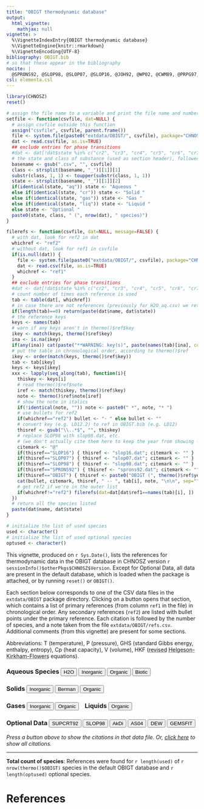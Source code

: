 ```yaml
---
title: "OBIGT thermodynamic database"
output:
  html_vignette:
    mathjax: null
vignette: >
  %\VignetteIndexEntry{OBIGT thermodynamic database}
  %\VignetteEngine{knitr::rmarkdown}
  %\VignetteEncoding{UTF-8}
bibliography: OBIGT.bib
# so that these appear in the bibliography
nocite: | 
  @SPRONS92, @SLOP98, @SLOP07, @SLOP16, @JOH92, @WP02, @CWM89, @PRPG97, @TH88, @Kul06, @Sho09, @HKF81
csl: elementa.csl
---
```

<style>
/* https://css-tricks.com/hash-tag-links-padding/ */
a.anchor::before {
  display: block;
  content: " ";
  margin-top: -220px;
  height: 220px;
  visibility: hidden;
  pointer-events: none;
}
</style>
<script>
function ToggleDiv(ID) {
  var D = document.getElementById("D-" + ID);
  if (D.style.display === "none") {
    // close all divs then open this one
    CloseAllDivs();
    OpenDiv(ID);
  } else {
    // close all divs
    CloseAllDivs();
  }
}
function OpenDiv(ID) {
  // open the div
  var D = document.getElementById("D-" + ID);
  D.style.display = "block";
  // style the button
  var B = document.getElementById("B-" + ID);
  var Btext = ID.split("-")[1];
  B.innerHTML = "<b>" + Btext + "</b>";
  B.style.color = "red";
}
function CloseDiv(ID) {
  // close the div
  var D = document.getElementById("D-" + ID);
  D.style.display = "none";
  // style the button
  var B = document.getElementById("B-" + ID);
  var Btext = ID.split("-")[1];
  B.innerHTML = Btext;
  B.style.color = "black";
}
function OpenAllDivs() {
  OpenDiv("aqueous-H2O");
  OpenDiv("aqueous-inorganic");
  OpenDiv("aqueous-organic");
  OpenDiv("aqueous-biotic");
  OpenDiv("solid-inorganic");
  OpenDiv("solid-Berman");
  OpenDiv("solid-organic");
  OpenDiv("gas-inorganic");
  OpenDiv("gas-organic");
  OpenDiv("liquid-organic");
  OpenDiv("optional-SUPCRT92");
  OpenDiv("optional-SLOP98");
  OpenDiv("optional-AkDi");
  OpenDiv("optional-AS04");
  OpenDiv("optional-DEW");
  OpenDiv("optional-GEMSFIT");
  // change the footer message
  document.getElementById("footer").style.display = "none";
  document.getElementById("all-open").style.display = "block";
}
function CloseAllDivs() {
  CloseDiv("aqueous-H2O");
  CloseDiv("aqueous-inorganic");
  CloseDiv("aqueous-organic");
  CloseDiv("aqueous-biotic");
  CloseDiv("solid-inorganic");
  CloseDiv("solid-Berman");
  CloseDiv("solid-organic");
  CloseDiv("gas-inorganic");
  CloseDiv("gas-organic");
  CloseDiv("liquid-organic");
  CloseDiv("optional-SUPCRT92");
  CloseDiv("optional-SLOP98");
  CloseDiv("optional-AkDi");
  CloseDiv("optional-AS04");
  CloseDiv("optional-DEW");
  CloseDiv("optional-GEMSFIT");
  // change the footer message
  document.getElementById("footer").style.display = "block";
  document.getElementById("all-open").style.display = "none";
}
</script>

```r
library(CHNOSZ)
reset()
```

```r
# assign the file name to a variable and print the file name and number of species
setfile <- function(csvfile, dat=NULL) {
  # assign csvfile outside this function
  assign("csvfile", csvfile, parent.frame())
  file <- system.file(paste0("extdata/OBIGT/", csvfile), package="CHNOSZ")
  dat <- read.csv(file, as.is=TRUE)
  ## exclude entries for phase transitions
  #dat <- dat[!dat$state %in% c("cr2", "cr3", "cr4", "cr5", "cr6", "cr7", "cr8", "cr9"), ]
  # the state and class of substance (used as section header), followed by number of species
  basename <- gsub(".csv", "", csvfile)
  class <- strsplit(basename, "_")[[1]][1]
  substr(class, 1, 1) <- toupper(substr(class, 1, 1))
  state <- strsplit(basename, "_")[[1]][2]
  if(identical(state, "aq")) state <- "Aqueous "
  else if(identical(state, "cr")) state <- "Solid "
  else if(identical(state, "gas")) state <- "Gas "
  else if(identical(state, "liq")) state <- "Liquid "
  else state <- "Optional "
  paste0(state, class, " (", nrow(dat), " species)")
}
```

```r
filerefs <- function(csvfile, dat=NULL, message=FALSE) {
  # with dat, look for ref2 in dat
  whichref <- "ref2"
  # without dat, look for ref1 in csvfile
  if(is.null(dat)) {
    file <- system.file(paste0("extdata/OBIGT/", csvfile), package="CHNOSZ")
    dat <- read.csv(file, as.is=TRUE)
    whichref <- "ref1"
  }
  ## exclude entries for phase transitions
  #dat <- dat[!dat$state %in% c("cr2", "cr3", "cr4", "cr5", "cr6", "cr7", "cr8", "cr9"), ]
  # count number of times each reference is used
  tab <- table(dat[, whichref])
  # in case there are not references (previously for H2O_aq.csv) we return the species here
  if(length(tab)==0) return(paste(dat$name, dat$state))
  # the reference keys
  keys <- names(tab)
  # warn if any keys aren't in thermo()$ref$key
  ikey <- match(keys, thermo()$ref$key)
  ina <- is.na(ikey)
  if(any(ina)) cat(paste("**WARNING: key(s)", paste(names(tab)[ina], collapse=" "), "not found in `thermo()$ref$key`**\n\n"))
  # put the table in chronological order, according to thermo()$ref
  ikey <- order(match(keys, thermo()$ref$key))
  tab <- tab[ikey]
  keys <- keys[ikey]
  xxx <- lapply(seq_along(tab), function(i){
    thiskey <- keys[i]
    # read thermo()$ref$note
    iref <- match(thiskey, thermo()$ref$key)
    note <- thermo()$ref$note[iref]
    # show the note in italics
    if(!identical(note, "")) note <- paste0(" *", note, "* ")
    # use bullets for ref2
    if(whichref=="ref2") bullet <- "- " else bullet <- ""
    # convert key (e.g. LD12.2) to ref in OBIGT.bib (e.g. LD12)
    thisref <- gsub("\\..*$", "", thiskey)
    # replace SLOP98 with slop98.dat, etc.
    # (we don't actually cite them here to keep the year from showing -- it's annoying to see e.g. "slop98.dat (1998)")
    citemark <- "@"
    if(thisref=="SLOP16") { thisref <- "slop16.dat"; citemark <- "" }
    if(thisref=="SLOP07") { thisref <- "slop07.dat"; citemark <- "" }
    if(thisref=="SLOP98") { thisref <- "slop98.dat"; citemark <- "" }
    if(thisref=="SPRONS92") { thisref <- "sprons92.dat"; citemark <- "" }
    if(thisref=="OBIGT") { thisref <- paste0("OBIGT (", thermo()$ref$year[iref], ")"); citemark <- "" }
    cat(bullet, citemark, thisref, " -- ", tab[i], note, "\n\n", sep="")
    # get ref2 if we're in the outer list
    if(whichref!="ref2") filerefs(dat=dat[dat$ref1==names(tab)[i], ])
  })
  # return all the species listed
  paste(dat$name, dat$state)
}
```

```r
# initialize the list of used species
used <- character()
# initialize the list of used optional species
optused <- character()
```

This vignette, produced on `r Sys.Date()`, lists the references for thermodynamic data in the OBIGT database in CHNOSZ version `r sessionInfo()$otherPkgs$CHNOSZ$Version`.
Except for Optional Data, all data are present in the default database, which is loaded when the package is attached, or by running `reset()` or `OBIGT()`.

Each section below corresponds to one of the CSV data files in the `extdata/OBIGT` package directory.
Clicking on a button opens that section, which contains a list of primary references (from column `ref1` in the file) in chronological order.
Any secondary references (`ref2`) are listed with bullet points under the primary reference.
Each citation is followed by the number of species, and a note taken from the file `extdata/OBIGT/refs.csv`.
Additional comments (from this vignette) are present for some sections.

Abbreviations: T (temperature), P (pressure), GHS (standard Gibbs energy, enthalpy, entropy), Cp (heat capacity), V (volume), HKF (<abbr title="Tanger and Helgeson, 1988">revised</abbr> <abbr title="Helgeson et al., 1981">Helgeson-Kirkham-Flowers</abbr> equations).

<!-- All buttons at top -->

### Aqueous Species <button id="B-aqueous-H2O" onclick='ToggleDiv("aqueous-H2O")'>H2O</button> <button id="B-aqueous-inorganic" onclick='ToggleDiv("aqueous-inorganic")'>Inorganic</button> <button id="B-aqueous-organic" onclick='ToggleDiv("aqueous-organic")'>Organic</button> <button id="B-aqueous-biotic" onclick='ToggleDiv("aqueous-biotic")'>Biotic</button>
### Solids <button id="B-solid-inorganic" onclick='ToggleDiv("solid-inorganic")'>Inorganic</button> <button id="B-solid-Berman" onclick='ToggleDiv("solid-Berman")'>Berman</button> <button id="B-solid-organic" onclick='ToggleDiv("solid-organic")'>Organic</button>
### Gases <button id="B-gas-inorganic" onclick='ToggleDiv("gas-inorganic")'>Inorganic</button> <button id="B-gas-organic" onclick='ToggleDiv("gas-organic")'>Organic</button> &nbsp;&nbsp;&nbsp;Liquids <button id="B-liquid-organic" onclick='ToggleDiv("liquid-organic")'>Organic</button>
### Optional Data <button id="B-optional-SUPCRT92" onclick='ToggleDiv("optional-SUPCRT92")'>SUPCRT92</button> <button id="B-optional-SLOP98" onclick='ToggleDiv("optional-SLOP98")'>SLOP98</button> <button id="B-optional-AkDi" onclick='ToggleDiv("optional-AkDi")'>AkDi</button> <button id="B-optional-AS04" onclick='ToggleDiv("optional-AS04")'>AS04</button> <button id="B-optional-DEW" onclick='ToggleDiv("optional-DEW")'>DEW</button> <button id="B-optional-GEMSFIT" onclick='ToggleDiv("optional-GEMSFIT")'>GEMSFIT</button>

<!-- normal or "all open" footer message --> 

<div id="footer" style="display: block">
*Press a button above to show the citations in that data file.*
*Or, <a href = "#showall" onclick='OpenAllDivs()'>click here</a> to show all citations.*
</div>

<div id="all-open" style="display: none">
*Showing citations in all data files.*
*Press any button above to hide them.*
</div>

<!-- Aqueous species divs -->

<div id="D-aqueous-H2O" style="display: none">
## <a id="aqueous-H2O" class="anchor"></a> `r setfile("H2O_aq.csv")`
```r
used <- c(used, filerefs(csvfile))
```

This file contains H<sub>2</sub>O, *e*<sup>-</sup>, and H<sup>+</sup>.
The properties of H<sub>2</sub>O are listed as NA; CHNOSZ calculates its properties using a Fortran subroutine taken from SUPRCT92 ([Johnson et al., 1992](https://doi.org/10.1016/0098-3004(92)90029-Q)) (default) or using the IAPWS-95 equations ([Wagner and Pruß, 2002](https://doi.org/10.1063/1.1461829)) or the [Deep Earth Water](http://www.dewcommunity.org/) (DEW) model ([Sverjensky et al., 2014](https://doi.org/10.1016/j.gca.2013.12.019)).

By convention, the standard Gibbs energy of formation, entropy, and heat capacity of the aqueous proton (H<sup>+</sup>) are 0 at all *T* and *P* ([e.g. Cox et al., 1989](https://www.worldcat.org/oclc/18559968)).
The formation reaction of the proton can be expressed as &frac12;H<sub>2,(*g*)</sub> + Z = H<sup>+</sup>, where Z is the "element" of positive charge.
Because the conventional standard Gibbs energy of this reaction is 0 at all *T*, the standard entropy of the reaction is also constrained to be zero (cf. Puigdomenech et al., 1997).
Therefore, the "element" of positive charge (Z) has zero thermodynamic properties except for an entropy, *S*°<sub>*T*<sub>r</sub></sub>, that is negative one-half that of H<sub>2,(*g*)</sub>.
The standard entropy of the aqueous electron, which is a solely a pseudospecies defined by *e*<sup>-</sup> = -Z, is opposite that of Z.

Likewise, [GEM-Selektor](http://gems.web.psi.ch/) defines "independent components" to be stoichiometric units usually consisting of elements and charge; the latter, [which is named Zz](http://gems.web.psi.ch/tests/TestNaCl-dep.html) and has a standard molal entropy of -65.34 J/mol/K and heat capacity of -14.418 J/mol/K (negative one-half those of gaseous hydrogen), is negated in the formula of the fictive "aqueous electron" ([Kulik, 2006](https://doi.org/10.1016/j.chemgeo.2005.08.014)).

Despite these considerations, the final column of the thermodynamic database (`thermo()$OBIGT`) lists a charge of "0" for both the aqueous proton and electron.
Data in this this column are used in CHNOSZ only to specify the charge that is input to the "*g*-function" ([Tanger and Helgeson, 1988](https://doi.org/10.2475/ajs.288.1.19); [Shock and Helgeson, 1988](https://doi.org/10.1016/0016-7037(88)90181-0)).
Setting it to zero prevents activation of the *g*-function, which would result in non-zero contributions to thermodynamic properties, conflicting with the conventions mentioned above.
All other calculations in CHNOSZ obtain the elemental makeup, including the correct charge for the species, by parsing the chemical formulas stored in the database.
</div>

<div id="D-aqueous-inorganic" style="display: none">
## <a id="aqueous-inorganic" class="anchor"></a> `r setfile("inorganic_aq.csv")`

```r
```
</div>

<div id="D-aqueous-organic" style="display: none">
## <a id="aqueous-organic" class="anchor"></a> `r setfile("organic_aq.csv")`

```r
```
</div>

<div id="D-aqueous-biotic" style="display: none">
## <a id="aqueous-biotic" class="anchor"></a> `r setfile("biotic_aq.csv")`
Charged amino acid sidechain groups have a Z parameter that is tabulated as zero; their chemical formulas indicate the correct charge.
Non-zero values of Z would yield derivatives of the omega parameter (&omega;) in the revised HKF equations of state for the cations and anions *that are not opposites of each other*.
This would be incompatible with group additivity of cations and anions to give a neutral species, for which the derivatives of &omega; are taken to be zero (cf. [Dick et al., 2006](https://doi.org/10.5194/bg-3-311-2006)).

```r
```
</div>

<!-- Solid species divs --> 

<div id="D-solid-inorganic" style="display: none">
## <a id="solid-inorganic" class="anchor"></a> `r setfile("inorganic_cr.csv")`
Chamosite,7A and witherite were present in sprons92.dat but not in slop98.dat or later files, and are not included in CHNOSZ.
The source of parameters used here for goethite is different from that in the slop files ([Shock, 2009](https://doi.org/10.2113/gsecongeo.104.8.1235)).

```r
```
</div>

<div id="D-solid-Berman" style="display: none">
## <a id="solid-Berman" class="anchor"></a> `r setfile("Berman_cr.csv")`
This file gives the identifiying information for minerals whose properties are calculated using the formulation of [Berman (1988)](https://doi.org/10.1093/petrology/29.2.445).
Thermodynamic properties for these minerals are listed as NA in `thermo()$OBIGT`; the actual data are stored separately, as CSV files in `extdata/Berman/*.csv`.

```r
```
</div>

<div id="D-solid-organic" style="display: none">
## <a id="solid-organic" class="anchor"></a> `r setfile("organic_cr.csv")`

```r
```
</div>

<!-- Gas species divs --> 

<div id="D-gas-inorganic" style="display: none">
## <a id="gas-inorganic" class="anchor"></a> `r setfile("inorganic_gas.csv")`

```r
```
</div>

<div id="D-gas-organic" style="display: none">
## <a id="gas-organic" class="anchor"></a> `r setfile("organic_gas.csv")`

```r
```
</div>

<!-- Liquid species divs --> 

<div id="D-liquid-organic" style="display: none">
## <a id="liquid-organic" class="anchor"></a> `r setfile("organic_liq.csv")`

```r
```
</div>

<!-- Optional species divs --> 

<div id="D-optional-SUPCRT92" style="display: none">
## <a id="optional-SUPCRT92" class="anchor"></a> `r setfile("SUPCRT92.csv")`
These minerals and aqueous species, taken from the SUPCRT92 database, were present in earlier versions of CHNOSZ but have since been superseded by @Ber88 (minerals) and @NA03 (H<sub>2</sub>AsO<sub>3</sub><sup>-</sup>).
The thermodynamic properties and parameters are kept here as optional data for reproducing published calculations and making comparisons with newer data.
The minerals here include all of the silicates and Al-bearing minerals from @HDNB78, as well as calcite, dolomite, hematite, and magnetite.
Use `add.OBIGT("SUPCRT92")` to load the data.

**NOTE:** Other minerals from SUPCRT92, including native elements, sulfides, halides, sulfates, and selected carbonates and oxides that do not duplicate those in the Berman dataset, are still present in the default database (**inorganic_cr.csv**).

```r
```
</div>

<div id="D-optional-SLOP98" style="display: none">
## <a id="optional-SLOP98" class="anchor"></a> `r setfile("SLOP98.csv")`
These species, which were taken from or are linked to slop98.dat (or later versions) and were present in earlier versions of CHNOSZ, have been replaced by or are incompatible with species currently in the default database, including aqueous Al species [@TS01], As species [@NA03], Au, Ag, and Cu species [@AZ01; @AZ10], Pd species [@TBZ+13], Zn species [@AT14], Pt species [@TBB15], Nb species [@AKK+20], and CoCl<sub>2</sub><sup>+</sup> [@LBT+11].
This file also contains aqueous transuranic actinide complexes, for which estimated thermodynamic properties have been reported, but no entropies of the corresponding elements at 298.15 K are available to check the self-consistency of the GHS values for the complexes.
Use `add.OBIGT("SLOP98")` to load the data.

**NOTE:** Many other species found in slop98.dat and later versions are still present in the default database.

```r
```
</div>

<div id="D-optional-AkDi" style="display: none">
## <a id="optional-AkDi" class="anchor"></a> `r setfile("AkDi.csv")`
This file has parameters for aqueous nonelectrolytes in the Akinfiev-Diamond model [@AD03].
Use `add.OBIGT("AkDi")` to load the data; see `demo(AkDi)` for an example.

```r
```
</div>

<div id="D-optional-AS04" style="display: none">
## <a id="optional-AS04" class="anchor"></a> `r setfile("AS04.csv")`
This file has data for aqueous SiO<sub>2</sub> from @AS04 and a HSiO<sub>3</sub><sup>-</sup> modified to be consistent with the SiO<sub>2</sub> here.
This file also has H<sub>4</sub>SiO<sub>4</sub> from an earlier publication [@Ste01] that is roughly consistent with the SiO<sub>2</sub> here.
Use `add.OBIGT("AS04")` to load the data; see the vignette [*Regressing thermodynamic data*](eos-regress.html) for an example.

```r
```
</div>

<div id="D-optional-DEW" style="display: none">
## <a id="optional-DEW" class="anchor"></a> `r setfile("DEW.csv")`
The [Deep Earth Water](http://www.dewcommunity.org/) (DEW) model extends the applicability of the revised HKF equations of state to 60 kbar.
Accuracy of the thermodynamic calculations at these conditions is improved by revised correlations for the <i>a</i><sub>1</sub> HKF parameter, as described by [Sverjensky et al. (2014)](https://doi.org/10.1016/j.gca.2013.12.019).
The data here were taken from the May 2017 and January 2019 versions of the [DEW spreadsheet](http://www.dewcommunity.org/resources.html).
The following species are present in the spreadsheet, but are not used here because the parameters are unchanged from the default database in CHNOSZ: B(OH)<sub>3</sub>, Br<sup>-</sup>, Ca<sup>+2</sup>, Cl<sup>-</sup>, Cs<sup>+</sup>, F<sup>-</sup>, H<sup>+</sup>, H<sub>2</sub>, He, I<sup>-</sup>, K<sup>+</sup>, Kr, Li<sup>+</sup>, Mg<sup>+2</sup>, Na<sup>+</sup>, Ne, O<sub>2</sub>, Rb<sup>+</sup>, Rn, SO<sub>4</sub><sup>-2</sup>.

Besides using `add.OBIGT("DEW")` to load these data, you should also run `water("DEW")` to activate the DEW equations in CHNOSZ.
See `demo(DEW)` for some examples.

Most of the comments below were transcribed from the DEW spreadsheet. (Comments in parentheses were added by JMD.)

```r
optused <- c(optused, filerefs(csvfile))
```
</div>

<div id="D-optional-GEMSFIT" style="display: none">
## <a id="optional-GEMSFIT" class="anchor"></a> `r setfile("GEMSFIT.csv")`
[Miron et al. (2016)](https://doi.org/10.1016/j.gca.2016.04.026) and [Miron et al. (2017)](https://doi.org/10.2475/07.2017.01) described an internally consistent thermodynamic dataset for aqueous species in the system Ca-Mg-Na-K-Al-Si-O-H-C-Cl that was obtained by using the [GEMSFIT](https://doi.org/10.1016/j.apgeochem.2014.10.013) package.

```r
```
</div>

<hr>

<b>Total count of species</b>: References were found for `r length(used)` of `r nrow(thermo()$OBIGT)` species in the default OBIGT database and `r length(optused)` optional species.

# References

<script>
// Open button corresponding to hash target in URL 20200703
// Keep this at the end of the body:
// https://stackoverflow.com/questions/9899372/pure-javascript-equivalent-of-jquerys-ready-how-to-call-a-function-when-t
  var url = window.location.href;
  if (url.indexOf("#") > 0) {
    var activeButton = url.substring(url.indexOf("#") + 1);
    if(activeButton == "showall") {
      OpenAllDivs();
      // hide the footer message
      document.getElementById("footer").style.display = "none";
    } else {
      OpenDiv(activeButton);
    }
    // https://stackoverflow.com/questions/3163615/how-to-scroll-html-page-to-given-anchor
    location.hash = "#" + activeButton;
  }
</script>

